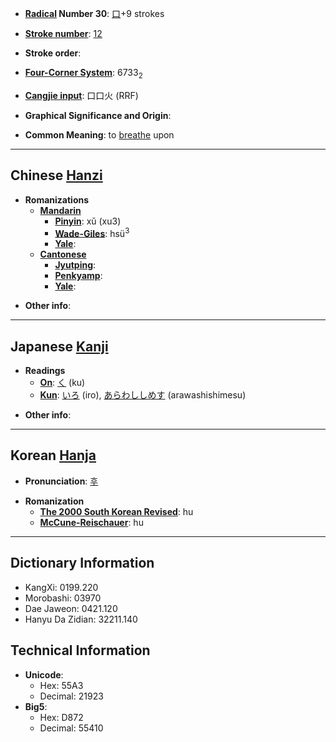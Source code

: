 * '''[[Wiktionary:Chinese radical index| Radical]] Number 30''': [[Wiktionary:Chinese radical index 口|口]]+9 strokes

* '''[[Wiktionary:Chinese total strokes index|Stroke number]]''': [[Wiktionary:Chinese total strokes index 12|12]]

* '''Stroke order''': 

* '''[[Wiktionary:Chinese four corner index|Four-Corner System]]''': 6733<sub>2</sub>

* '''[[Wiktionary:Chinese Cangjie index|Cangjie input]]''': 口口火 (RRF)

* '''Graphical Significance and Origin''': 

* '''Common Meaning''': to [[breathe]] upon

----

== Chinese [[Hanzi]] ==

* '''Romanizations'''
** '''[[Mandarin]]'''
*** '''[[Pinyin]]''': xǔ (xu3)
*** '''[[Wade-Giles]]''': hsü<sup>3</sup>
*** '''[[Yale]]''': 
** '''[[Cantonese]]'''
*** '''[[Jyutping]]''':
*** '''[[Penkyamp]]''': 
*** '''[[Yale]]''': 

* '''Other info''': 

----

== Japanese [[Kanji]] ==

* '''Readings'''
** '''[[On]]''': [[く]] (ku)
** '''[[Kun]]''': [[いろ]] (iro), [[あらわししめす]] (arawashishimesu)

* '''Other info''':  

----

== Korean [[Hanja]] ==

* '''Pronunciation''': [[후]]

* '''Romanization'''
** '''[[The 2000 South Korean Revised Romanization|The 2000 South Korean Revised]]''': hu
** '''[[McCune-Reischauer]]''': hu

----

== Dictionary Information ==

* KangXi: 0199.220
* Morobashi: 03970
* Dae Jaweon: 0421.120
* Hanyu Da Zidian: 32211.140

== Technical Information ==

* '''Unicode''':
** Hex: 55A3
** Decimal: 21923
* '''Big5''':
** Hex: D872
** Decimal: 55410